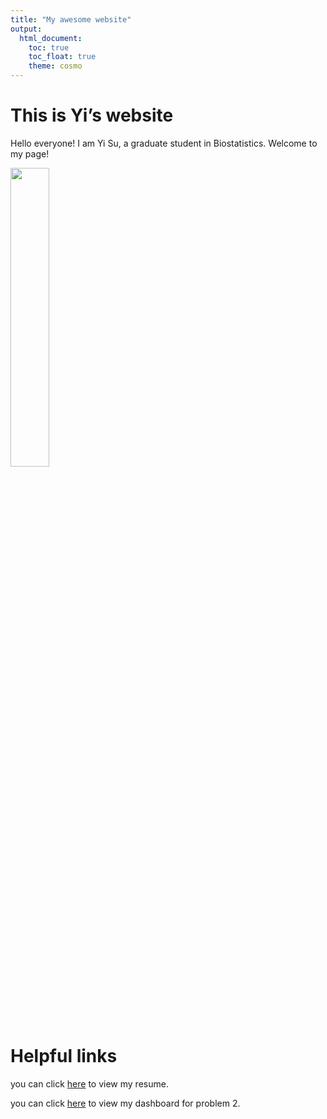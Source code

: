 ```yaml
---
title: "My awesome website"
output: 
  html_document:
    toc: true
    toc_float: true
    theme: cosmo
---
```


# This is Yi's website

Hello everyone! I am Yi Su, a graduate student in Biostatistics. Welcome to my page!

<img src="images/IMG_4220.JPG" style="width:35%">

# Helpful links

you can click [here](About.html) to view my resume.

you can click [here](dashboard.html) to view my dashboard for problem 2.

